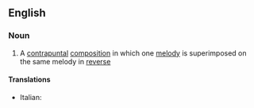 ==English==

===Noun===
{{en-noun|sg=[[crab]] [[canon]]}}

#{{music}} A [[contrapuntal]] [[composition]] in which one [[melody]] is superimposed on the same melody in [[reverse]]

====Translations====
{{trans-top|crab canon}}
*Italian: {{t-|it|canone cancrizzante|m}}
{{trans-mid}}

{{trans-bottom}}